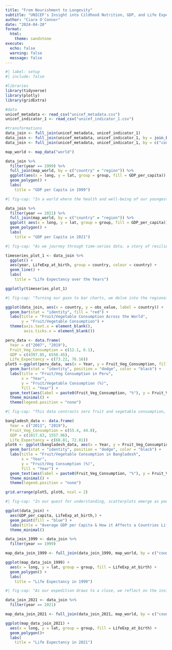 ---
title: "From Nourishment to Longevity"
subtitle: "UNICEF's Insight into Cildhood Nutrition, GDP, and Life Expectancy"
author: "Ciara O'Connor"
date: "2024-04-20"
format:
  html:
    theme: sandstone 
execute: 
  echo: false
  warning: false
  message: false 
---

```{r}
#| label: setup
#| include: false

#libraries
library(tidyverse)
library(plotly)
library(gridExtra)

#data
unicef_metadata <- read_csv("unicef_metadata.csv")
unicef_indicator_1 <- read_csv("unicef_indicator_1.csv")

#transformations
data_join <- full_join(unicef_metadata, unicef_indicator_1)
data_join <- full_join(unicef_metadata, unicef_indicator_1, by = join_by(country, alpha_2_code, alpha_3_code))
data_join <- full_join(unicef_metadata, unicef_indicator_1, by = c("country", "alpha_2_code", "alpha_3_code"))
```

```{r}
map_world <- map_data("world")

data_join %>%
  filter(year == 1999) %>%
  full_join(map_world, by = c("country" = "region")) %>%
  ggplot(aes(x = long, y = lat, group = group, fill = GDP_per_capita)) +
  geom_polygon() +
  labs(
    title = "GDP per Capita in 1999")
```

```{r}
#| fig-cap: "In a world where the health and well-being of our youngest generation lay the foundation for a prosperous future, understanding the intricate interplay between economic prosperity, childhood nutrition, and life expectancy is paramount. Welcome to our journey through the UNICEF dataset, where we unravel the narrative of how early childhood nutrition impacts the longevity of nations, influenced by the economic landscape. Join us as we explore maps, time-series data, bar charts, and scatterplots to unveil the multifaceted dynamics shaping the health outcomes of generations to come. Our voyage begins with maps that illuminate the economic landscapes across the globe. These visual representations vividly portray the distribution of GDP, showcasing regions of affluence and areas grappling with economic challenges. Dark shades signify prosperous nations, while lighter shades hint at disparities in wealth. These maps serve as a backdrop, setting the stage for understanding how economic prosperity intersects with childhood nutrition and ultimately impacts life expectancy."

data_join %>%
  filter(year == 2021) %>%
  full_join(map_world, by = c("country" = "region")) %>%
  ggplot( aes(x = long, y = lat, group = group, fill = GDP_per_capita)) +
  geom_polygon() +
  labs(
    title = "GDP per Capita in 2021")
```

```{r}
#| fig-cap: "As we journey through time-series data, a story of resilience and progress unfolds. Graphs charting life expectancy over decades reveal the triumphs of public health initiatives, medical advancements, and societal improvements. We witness the steady rise of life expectancy in many regions, reflecting the collective efforts to enhance healthcare systems and promote well-being."

timeseries_plot_1 <- data_join %>%
  ggplot() +
  aes(year, LifeExp_at_birth, group = country, colour = country) +
  geom_line() +
  labs(
    title = "Life Expectancy over the Years")

ggplotly(timeseries_plot_1)
```

```{r}
#| fig-cap: "Turning our gaze to bar charts, we delve into the regional nuances of childhood nutrition. These visual representations offer insights into the disparities in nutritional access and outcomes across different parts of the world. Contrasts in bar heights highlight regions where nutrition interventions have made significant strides, as well as areas where urgent action is needed to address food insecurity and malnutrition among children."

ggplot(data_join, aes(x = country, y = obs_value, label = country)) +
  geom_bar(stat = "identity", fill = "red") +
  labs(title = "Fruit/Vegetable Consumption Across the World",
       y = "Fruit/Vegetable Consumption") +
  theme(axis.text.x = element_blank(),
        axis.ticks.x = element_blank())
```

```{r}
peru_data <- data.frame(
  Year = c("2007", "2019"),
  Fruit_Veg_Consumption = c(12.1, 6.1),
  GDP = c(4397.05, 6550.45),
  Life_Expectancy = c(73.22, 76.16))
plot5 <-ggplot(peru_data, aes(x = Year, y = Fruit_Veg_Consumption, fill = Year)) +
  geom_bar(stat = "identity", position = "dodge", color = "black") +
  labs(title = "Fruit/Veg Consumption in Peru",
       x = "Year",
       y = "Fruit/Vegetable Consumption (%)",
       fill = "Year") +
  geom_text(aes(label = paste0(Fruit_Veg_Consumption, "%"), y = Fruit_Veg_Consumption + 0.5), vjust = -0.5, color = "black") +
  theme_minimal() +
  theme(legend.position = "none")
```

```{r}
#| fig-cap: "This data contrasts zero fruit and vegetable consumption, GDP, and life expectancy in Peru and Bangladesh over time. In Peru, a decrease in zero fruit and vegetable consumption from 2007 to 2019 coincided with an increase in GDP and life expectancy, suggesting a potential inverse relationship between consumption and life expectancy, and a positive correlation between GDP growth and life expectancy. Conversely, Bangladesh experienced a decrease in consumption alongside GDP growth and an increase in life expectancy, indicating a complex interplay of factors affecting health outcomes. While lower zero fruit & veg consumption may correlate with improved life expectancy, other socioeconomic factors also likely contribute."

bangladesh_data <- data.frame(
  Year = c("2011", "2019"),
  Fruit_Veg_Consumption = c(55.4, 44.8),
  GDP = c(1017.63, 1557.96),
  Life_Expectancy = c(68.81, 72.81))
plot6 <- ggplot(bangladesh_data, aes(x = Year, y = Fruit_Veg_Consumption, fill = Year)) +
  geom_bar(stat = "identity", position = "dodge", color = "black") +
  labs(title = "Fruit/Vegetable Consumption in Bangladesh",
       x = "Year",
       y = "Fruit/Veg Consumption (%)",
       fill = "Year") +
  geom_text(aes(label = paste0(Fruit_Veg_Consumption, "%"), y = Fruit_Veg_Consumption + 2), vjust = -0.5, color = "black") +
  theme_minimal() +
  theme(legend.position = "none")

grid.arrange(plot5, plot6, ncol = 2)
```


```{r}
#| fig-cap: "In our quest for understanding, scatterplots emerge as powerful tools for illuminating correlations between GDP, life expectancy, and childhood nutrition. Each data point represents a nation's journey, revealing patterns of association between economic prosperity and health outcomes. We observe clusters where higher GDP aligns with increased life expectancy, underscoring the role of economic factors in shaping public health trajectories. Yet, outliers prompt deeper reflection on the nuanced interplay of social, environmental, and political determinants influencing health outcomes."

ggplot(data_join) +
  aes(GDP_per_capita, LifeExp_at_birth,) +
  geom_point(fill = "blue") +
  labs(title = "Average GDP per Capita & How it Affects a Countries Life Expectancy") +
  theme_minimal()
```

```{r}
data_join_1999 <- data_join %>%
  filter(year == 1999)

map_data_join_1999 <- full_join(data_join_1999, map_world, by = c("country" = "region"))

ggplot(map_data_join_1999) +
  aes(x = long, y = lat, group = group, fill = LifeExp_at_birth) +
  geom_polygon() +
  labs(
    title = "Life Expectancy in 1999")
```

```{r}
#| fig-cap: "As our expedition draws to a close, we reflect on the insights gleaned from our exploration of the UNICEF dataset. The intricate web of connections between GDP, childhood nutrition, and life expectancy underscores the importance of holistic approaches to public health and development. Our journey has revealed both progress and challenges, highlighting the need for concerted efforts to ensure that every child has access to nutritious food, quality healthcare, and opportunities for a fulfilling life. Together, let us embark on a collective endeavor to nurture healthier, more equitable societies, where every child can thrive and reach their full potential."

data_join_2021 <- data_join %>%
  filter(year == 2021)

map_data_join_2021 <- full_join(data_join_2021, map_world, by = c("country" = "region"))

ggplot(map_data_join_2021) +
  aes(x = long, y = lat, group = group, fill = LifeExp_at_birth) +
  geom_polygon()+
  labs(
    title = "Life Expectancy in 2021")
```

